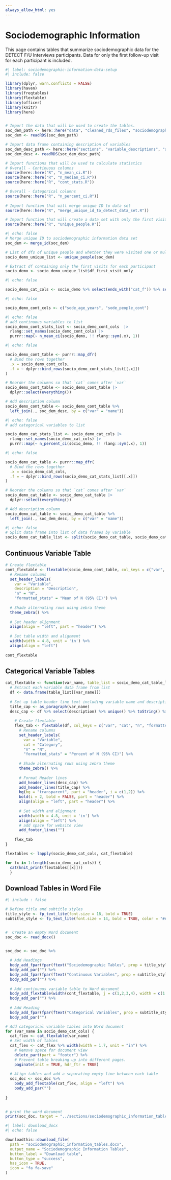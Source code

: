 ```yaml
---
always_allow_html: yes
---
```


# Sociodemographic Information

This page contains tables that summarize sociodemographic data for the DETECT F/U Interviews participants. Data for only the first follow-up visit for each participant is included.

```r
#| label: sociodemographic-information-data-setup
#| include: false

library(dplyr, warn.conflicts = FALSE)
library(haven)
library(freqtables)
library(flextable)
library(officer)
library(knitr)
library(here)


# Import the data that will be used to create the tables.
soc_dem_path <- here::here("data", "cleaned_rds_files", "sociodemographic_information_import.rds")
soc_dem <- readRDS(soc_dem_path)

# Import data frame containing description of variables
soc_dem_desc_path <- here::here("sections", "variable_descriptions", "sociodemographic_information_var_desc.rds")
soc_dem_desc <- readRDS(soc_dem_desc_path)

# Import functions that will be used to calculate statistics
# Overall - Continuous columns
source(here::here("R", "n_mean_ci.R"))
source(here::here("R", "n_median_ci.R"))
source(here::here("R", "cont_stats.R"))

# Overall - Categorical columns
source(here::here("R", "n_percent_ci.R"))
  
# Import function that will merge unique ID to data set
source(here::here("R", "merge_unique_id_to_detect_data_set.R"))  

# Import function that will create a data set with only the first visit for each unique person
source(here::here("R", "unique_people.R"))
```

<!-- ## Create a data set with only the first visit for each unique person -->

```r
#| echo: false
# Merge unique ID to sociodemographic information data set
soc_dem <- merge_id(soc_dem)

# List of dfs of unique people and whether they were visited one or multiple times 
socio_demo_unique_list <- unique_people(soc_dem)

# Extract df containing only the first visits for each participant
socio_demo <- socio_demo_unique_list$df_first_visit_only
```

<!-- ## Create lists of columns to analyze -->

```r
#| echo: false

socio_demo_cat_cols <- socio_demo %>% select(ends_with("cat_f")) %>% select(order(colnames(.))) %>% names()
```

```r
#| echo: false

socio_demo_cont_cols <- c("sode_age_years", "sode_people_cont")
```

<!-- ## Create data frames that contains overall summary statistics for categorical and continuous data -->

<!-- ### Continuous data -->

```r
#| echo: false
# add continuous variables to list
socio_demo_cont_stats_list <- socio_demo_cont_cols  |> 
  rlang::set_names(socio_demo_cont_cols) |> 
  purrr::map(~ n_mean_ci(socio_demo, !! rlang::sym(.x), 1))
```

```r
#| echo: false

socio_demo_cont_table <- purrr::map_dfr(
  # Bind the rows together
  .x = socio_demo_cont_cols,
  .f = ~ dplyr::bind_rows(socio_demo_cont_stats_list[[.x]])
)

# Reorder the columns so that `cat` comes after `var`
socio_demo_cont_table <- socio_demo_cont_table |> 
  dplyr::select(everything())

# Add description column 
socio_demo_cont_table <- socio_demo_cont_table %>%
  left_join(., soc_dem_desc, by = c("var" = "name"))
```

<!-- ### Categorical data -->
```r
#| echo: false
# add categorical variables to list

socio_demo_cat_stats_list <- socio_demo_cat_cols |>
  rlang::set_names(socio_demo_cat_cols) |> 
  purrr::map(~ n_percent_ci(socio_demo, !! rlang::sym(.x), 1))

```

```r
#| echo: false

socio_demo_cat_table <- purrr::map_dfr(
  # Bind the rows together
  .x = socio_demo_cat_cols,
  .f = ~ dplyr::bind_rows(socio_demo_cat_stats_list[[.x]])
)

# Reorder the columns so that `cat` comes after `var`
socio_demo_cat_table <- socio_demo_cat_table |> 
  dplyr::select(everything())

# Add description column 
socio_demo_cat_table <- socio_demo_cat_table %>%
  left_join(., soc_dem_desc, by = c("var" = "name"))
```

```r
#| echo: false
# Split data frame into list of data frames by variable
socio_demo_cat_table_list <- split(socio_demo_cat_table, socio_demo_cat_table$var)

```


<!-- ## Create Flextables -->

## Continuous Variable Table

```r
# Create flextable
cont_flextable <- flextable(socio_demo_cont_table, col_keys = c("var", "description", "n", "formatted_stats")) %>%
  # Rename columns
  set_header_labels(
    var = "Variable",
    description = "Description",
    "n" = "N",
    "formatted_stats" = "Mean of N (95% CI)") %>%
  
  # Shade alternating rows using zebra theme
  theme_zebra() %>%
  
  # Set header alignment
  align(align = "left", part = "header") %>%
  
  # Set table width and alignment
  width(width = 4.8, unit = 'in') %>%
  align(align = "left") 
  
cont_flextable
```


## Categorical Variable Tables

```r
cat_flextable <- function(var_name, table_list = socio_demo_cat_table_list) {
  # Extract each variable data frame from list 
  df <- data.frame(table_list[[var_name]])
  
  # Set up table header line text including variable name and description
  title_cap <- as_paragraph(var_name)
  desc_cap <- df %>% select(description) %>% unique() %>% toString() %>% as_paragraph()
    
    # Create flextable
    flex_tab <- flextable(df, col_keys = c("var", "cat", "n", "formatted_stats")) %>%
      # Rename columns
      set_header_labels(
        var = "Variable", 
        cat = "Category", 
        "n" = "N",
        "formatted_stats" = "Percent of N (95% CI)") %>%
      
      # Shade alternating rows using zebra theme
      theme_zebra() %>%
      
      # Format Header lines
      add_header_lines(desc_cap) %>%
      add_header_lines(title_cap) %>%
      bg(bg = "transparent", part = "header", i = c(1,2)) %>%
      bold(i = 2, bold = FALSE, part = "header") %>%
      align(align = "left", part = "header") %>%
      
      # Set width and alignment
      width(width = 4.8, unit = 'in') %>%
      align(align = "left") %>%
      # add space for website view
      add_footer_lines("")
    
    flex_tab
}
```


```r
flextables <- lapply(socio_demo_cat_cols, cat_flextable)

for (x in 1:length(socio_demo_cat_cols)) {
  cat(knit_print(flextables[[x]]))
  }

```

## Download Tables in Word File

```r
#| include : false

# Define title and subtitle styles
title_style <- fp_text_lite(font.size = 18, bold = TRUE)
subtitle_style <- fp_text_lite(font.size = 14, bold = TRUE, color = "#A7A7A7")


#  Create an empty Word document
soc_doc <- read_docx()


soc_doc <- soc_doc %>%
  
  # Add Headings
  body_add_fpar(fpar(ftext("Sociodemographic Tables", prop = title_style))) %>%
  body_add_par("") %>%
  body_add_fpar(fpar(ftext("Continuous Variables", prop = subtitle_style))) %>%
  body_add_par("") %>%
  
  # Add continuous variable table to Word document
  body_add_flextable(width(cont_flextable, j = c(1,2,3,4), width = c(1.7, 2.7, 0.7, 1.7), unit = "in"), align = "left") %>%
  body_add_par("") %>%
  
  # Add Heading
  body_add_fpar(fpar(ftext("Categorical Variables", prop = subtitle_style))) %>%
  body_add_par("")

# Add categorical variable tables into Word document
for (var_name in socio_demo_cat_cols) {
  cat_flex <- cat_flextable(var_name)
  # Set width of tables
  cat_flex <- cat_flex %>% width(width = 1.7, unit = "in") %>%
    # Remove space for document view
    delete_part(part = "footer") %>%
    # Prevent table breaking up into different pages.
    paginate(init = TRUE, hdr_ftr = TRUE)
  
  # Align tables and add a separating empty line between each table    
  soc_doc <- soc_doc %>%
    body_add_flextable(cat_flex, align = "left") %>%
    body_add_par("")
    
}
  

# print the word document
print(soc_doc, target = "../sections/sociodemographic_information_tables.docx")
```

```r
#| label: download_docx
#| echo: false

downloadthis::download_file(
  path = "sociodemographic_information_tables.docx",
  output_name = "Sociodemographic Information Tables",
  button_label = "Download table",
  button_type = "success",
  has_icon = TRUE,
  icon = "fa fa-save"
)
```



